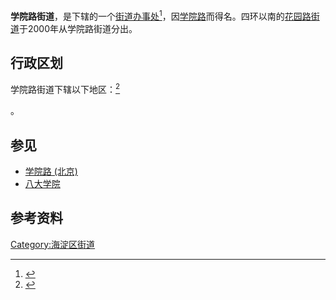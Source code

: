 {{中国乡级行政区
|景观照片文件名 = Xueyuan road.JPG
|景观照片描述 = 学院路北口（2007年）
|汉语拼音 = 
|其他语言 = 
|其他语言名称 = 
|旧称 = 五道口街道（1963-1968）、<br />东升路街道（1968-1990）<ref name="hddm">{{cite book|author=海淀区地名志编辑委员会|title=北京市海淀区地名志|year=1992|publisher=北京出版社|isbn=7-200-01890-2}}</ref>{{rp|69}}
|地名出处 = [[学院路_(北京)|学院路]]
|位置图文件名 = 
|位置图描述 = 
|自定义图片= 
|建置时间 = 
|毗邻 = 朝阳区[[奥运村街道|奥运村街道]]、[[亚运村街道|亚运村街道]]、海淀区[[花园路街道_(北京市)|花园路街道]]、[[中关村街道|中关村街道]]、[[东升地区|东升地区]]、[[清河街道_(北京市)|清河街道]]
|总面积 = 8.49平方千米
|总人口 = 
|总人口年份 = 
|户籍人口 = 
|户籍人口年份 = 
|常住人口 = 226315人<ref>{{cite web|url=http://zyk.bjhd.gov.cn/jbdt/auto4514_51808/auto4514_54025/auto4514/auto4514_54045/auto4514/202106/P020210607318472808814.pdf|title=北京市海淀区第七次全国人口普查公报|publisher=北京市海淀区统计局|date=2021-06-07|accessdate=2021-06-18|archive-date=2021-10-24|archive-url=https://web.archive.org/web/20211024041538/http://zyk.bjhd.gov.cn/jbdt/auto4514_51808/auto4514_54025/auto4514/auto4514_54045/auto4514/202106/P020210607318472808814.pdf}}</ref>
|常住人口年份 = 2020
|人口密度 = 
|GDP = 
|GDP年份 = 
|邮政编码 = 
|电话区号 = 10
|官方网站 = 
|网站名称 = 
|11/01/08/010/000}}

'''学院路街道'''，是{{PRC admin/fullname|11/01/08/010/000|3}}下辖的一个[[街道办事处|街道办事处]]<ref>{{PRC admin/ref sgc|{{PRC admin/parent|11/01/08/010/000}}}}</ref>，因[[学院路_(北京)|学院路]]而得名。四环以南的[[花园路街道_(北京市)|花园路街道]]于2000年从学院路街道分出。

== 行政区划 ==

学院路街道下辖以下地区：<ref>{{PRC admin/ref sgc|11/01/08/010/000}}</ref>

{{PRC admin/children|11/01/08/010/000}}。

== 参见 ==
*[[学院路_(北京)|学院路 (北京)]]
*[[八大学院|八大学院]]

== 参考资料 ==
{{Reflist|2}}
{{北京行政区划小作品}}
{{北京市海淀区行政区划}}

[[Category:海淀区街道|Category:海淀区街道]]